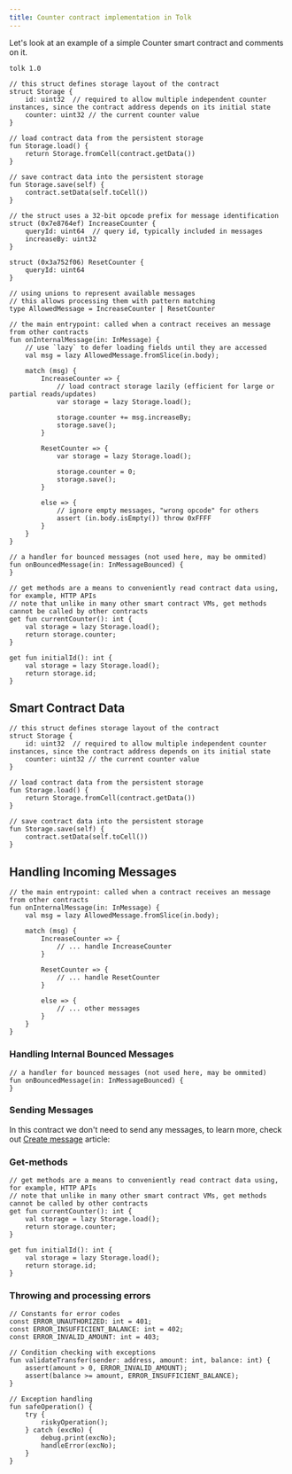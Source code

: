 ```yaml
---
title: Counter contract implementation in Tolk
---
```


Let's look at an example of a simple Counter smart contract and comments on it.

```tolk
tolk 1.0

// this struct defines storage layout of the contract
struct Storage {
    id: uint32  // required to allow multiple independent counter instances, since the contract address depends on its initial state
    counter: uint32 // the current counter value
}

// load contract data from the persistent storage
fun Storage.load() {
    return Storage.fromCell(contract.getData())
}

// save contract data into the persistent storage
fun Storage.save(self) {
    contract.setData(self.toCell())
}

// the struct uses a 32-bit opcode prefix for message identification
struct (0x7e8764ef) IncreaseCounter {
    queryId: uint64  // query id, typically included in messages
    increaseBy: uint32
}

struct (0x3a752f06) ResetCounter {
    queryId: uint64
}

// using unions to represent available messages
// this allows processing them with pattern matching
type AllowedMessage = IncreaseCounter | ResetCounter

// the main entrypoint: called when a contract receives an message from other contracts
fun onInternalMessage(in: InMessage) {
    // use `lazy` to defer loading fields until they are accessed
    val msg = lazy AllowedMessage.fromSlice(in.body);

    match (msg) {
        IncreaseCounter => {
            // load contract storage lazily (efficient for large or partial reads/updates)
            var storage = lazy Storage.load();

            storage.counter += msg.increaseBy;
            storage.save();
        }

        ResetCounter => {
            var storage = lazy Storage.load();

            storage.counter = 0;
            storage.save();
        }

        else => {
            // ignore empty messages, "wrong opcode" for others
            assert (in.body.isEmpty()) throw 0xFFFF
        }
    }
}

// a handler for bounced messages (not used here, may be ommited)
fun onBouncedMessage(in: InMessageBounced) {
}

// get methods are a means to conveniently read contract data using, for example, HTTP APIs
// note that unlike in many other smart contract VMs, get methods cannot be called by other contracts
get fun currentCounter(): int {
    val storage = lazy Storage.load();
    return storage.counter;
}

get fun initialId(): int {
    val storage = lazy Storage.load();
    return storage.id;
}
```

## Smart Contract Data

```tolk
// this struct defines storage layout of the contract
struct Storage {
    id: uint32  // required to allow multiple independent counter instances, since the contract address depends on its initial state
    counter: uint32 // the current counter value
}

// load contract data from the persistent storage
fun Storage.load() {
    return Storage.fromCell(contract.getData())
}

// save contract data into the persistent storage
fun Storage.save(self) {
    contract.setData(self.toCell())
}
```

## Handling Incoming Messages

```tolk
// the main entrypoint: called when a contract receives an message from other contracts
fun onInternalMessage(in: InMessage) {
    val msg = lazy AllowedMessage.fromSlice(in.body);

    match (msg) {
        IncreaseCounter => {
            // ... handle IncreaseCounter
        }

        ResetCounter => {
            // ... handle ResetCounter
        }

        else => {
            // ... other messages
        }
    }
}
```

### Handling Internal Bounced Messages

```tolk
// a handler for bounced messages (not used here, may be ommited)
fun onBouncedMessage(in: InMessageBounced) {
}
```

### Sending Messages

In this contract we don't need to send any messages, to learn more, check out [Create message](../tolk-vs-func/create-message/) article:

### Get-methods

```tolk
// get methods are a means to conveniently read contract data using, for example, HTTP APIs
// note that unlike in many other smart contract VMs, get methods cannot be called by other contracts
get fun currentCounter(): int {
    val storage = lazy Storage.load();
    return storage.counter;
}

get fun initialId(): int {
    val storage = lazy Storage.load();
    return storage.id;
}
```

### Throwing and processing errors

```tolk
// Constants for error codes
const ERROR_UNAUTHORIZED: int = 401;
const ERROR_INSUFFICIENT_BALANCE: int = 402;
const ERROR_INVALID_AMOUNT: int = 403;

// Condition checking with exceptions
fun validateTransfer(sender: address, amount: int, balance: int) {
    assert(amount > 0, ERROR_INVALID_AMOUNT);
    assert(balance >= amount, ERROR_INSUFFICIENT_BALANCE);
}

// Exception handling
fun safeOperation() {
    try {
        riskyOperation();
    } catch (excNo) {
        debug.print(excNo);
        handleError(excNo);
    }
}
```
